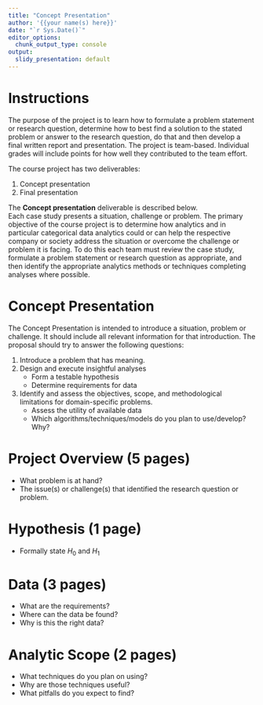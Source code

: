 ```yaml
---
title: "Concept Presentation"
author: '{{your name(s) here}}'
date: "`r Sys.Date()`"
editor_options: 
  chunk_output_type: console
output:
  slidy_presentation: default
---
```


# Instructions

The purpose of the project is to learn how to formulate a problem statement or research question, determine how to best find a solution to the stated problem or answer to the research question, do that and then develop a final written report and presentation.
The project is team-based.
Individual grades will include points for how well they contributed to the team effort.

The course project has two deliverables:

1.	Concept presentation
2.	Final presentation

The **Concept presentation** deliverable is described below.  
Each case study presents a situation, challenge or problem.
The primary objective of the course project is to determine how analytics and in particular categorical data analytics could or can help the respective company or society address the situation or overcome the challenge or problem it is facing.
To do this each team must review the case study, formulate a problem statement or research question as appropriate, and then identify the appropriate analytics methods or techniques completing analyses where possible.  

# Concept Presentation

The Concept Presentation is intended to introduce a situation, problem or challenge.
It should include all relevant information for that introduction.
The proposal should try to answer the following questions:

1. Introduce a problem that has meaning.
2. Design and execute insightful analyses
   * Form a testable hypothesis
   * Determine requirements for data
3. Identify and assess the  objectives, scope, and methodological limitations for domain-specific problems.
   * Assess the utility of available data
   * Which algorithms/techniques/models do you plan to use/develop?
     Why? 

# Project Overview (5 pages)

* What problem is at hand?
* The issue(s) or challenge(s) that identified the research question or problem.

# Hypothesis (1 page)

* Formally state $H_0$ and $H_1$

# Data (3 pages)

* What are the requirements?
* Where can the data be found?
* Why is this the right data?

# Analytic Scope (2 pages)

* What techniques do you plan on using?
* Why are those techniques useful?
* What pitfalls do you expect to find?
 